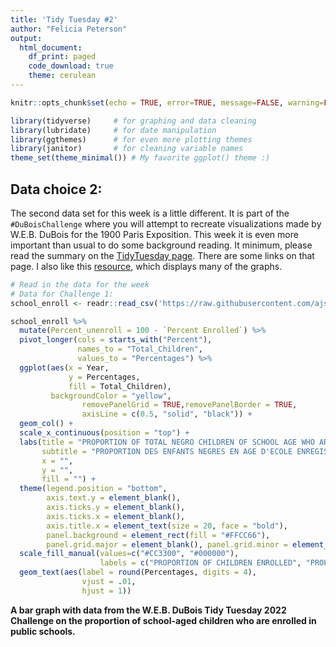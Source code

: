 ```yaml
---
title: 'Tidy Tuesday #2'
author: "Felicia Peterson"
output: 
  html_document:
    df_print: paged
    code_download: true
    theme: cerulean
---
```


```r
knitr::opts_chunk$set(echo = TRUE, error=TRUE, message=FALSE, warning=FALSE)
```


```r
library(tidyverse)     # for graphing and data cleaning
library(lubridate)     # for date manipulation
library(ggthemes)      # for even more plotting themes
library(janitor)       # for cleaning variable names
theme_set(theme_minimal()) # My favorite ggplot() theme :)
```



## Data choice 2: 

The second data set for this week is a little different. It is part of the `#DuBoisChallenge` where you will attempt to recreate visualizations made by W.E.B. DuBois for the 1900 Paris Exposition. This week it is even more important than usual to do some background reading. It minimum, please read the summary on the [TidyTuesday page](https://github.com/ajstarks/dubois-data-portraits/tree/master/challenge/2022). There are some links on that page. I also like this [resource](https://publicdomainreview.org/collection/w-e-b-du-bois-hand-drawn-infographics-of-african-american-life-1900), which displays many of the graphs.



```r
# Read in the data for the week
# Data for Challenge 1:
school_enroll <- readr::read_csv('https://raw.githubusercontent.com/ajstarks/dubois-data-portraits/master/challenge/2022/challenge10/data.csv')


```

```r
school_enroll %>% 
  mutate(Percent_unenroll = 100 - `Percent Enrolled`) %>% 
  pivot_longer(cols = starts_with("Percent"),
               names_to = "Total_Children",
               values_to = "Percentages") %>% 
  ggplot(aes(x = Year, 
             y = Percentages,
             fill = Total_Children),
         backgroundColor = "yellow",
                removePanelGrid = TRUE,removePanelBorder = TRUE,
                axisLine = c(0.5, "solid", "black")) +
  geom_col() +
  scale_x_continuous(position = "top") +
  labs(title = "PROPORTION OF TOTAL NEGRO CHILDREN OF SCHOOL AGE WHO ARE ENROLLED IN THE PUBLIC SCHOOLS.",
       subtitle = "PROPORTION DES ENFANTS NEGRES EN AGE D'ECOLE ENREGISTRES DANS LESECOLES PUBLIQUES.",
       x = "", 
       y = "",
       fill = "") +
  theme(legend.position = "bottom",
        axis.text.y = element_blank(),
        axis.ticks.y = element_blank(),
        axis.ticks.x = element_blank(),
        axis.title.x = element_text(size = 20, face = "bold"),
        panel.background = element_rect(fill = "#FFCC66"),
        panel.grid.major = element_blank(), panel.grid.minor = element_blank()) +
  scale_fill_manual(values=c("#CC3300", "#000000"), 
                    labels = c("PROPORTION OF CHILDREN ENROLLED", "PROPORTION OF CHILDREN NOT ENROLLED")) +
  geom_text(aes(label = round(Percentages, digits = 4),
                vjust = .01,
                hjust = 1))

```

__A bar graph with data from the W.E.B. DuBois Tidy Tuesday 2022 Challenge on the proportion of school-aged children who are enrolled in public schools.__

